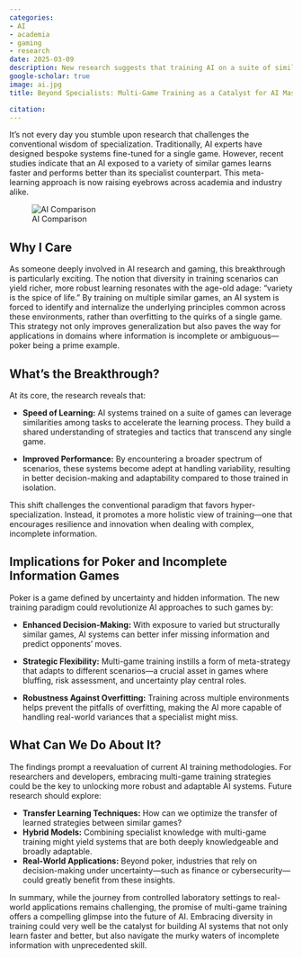 ```yaml
---
categories:
- AI
- academia
- gaming
- research
date: 2025-03-09
description: New research suggests that training AI on a suite of similar games accelerates learning and improves performance, with promising implications for mastering poker and other games of incomplete information.
google-scholar: true
image: ai.jpg
title: Beyond Specialists: Multi-Game Training as a Catalyst for AI Mastery in Incomplete Information Games

citation:
---
```

  
It's not every day you stumble upon research that challenges the conventional wisdom of specialization. Traditionally, AI experts have designed bespoke systems fine-tuned for a single game. However, recent studies indicate that an AI exposed to a variety of similar games learns faster and performs better than its specialist counterpart. This meta-learning approach is now raising eyebrows across academia and industry alike.

![AI Comparison](comparison.jpg)

## Why I Care

As someone deeply involved in AI research and gaming, this breakthrough is particularly exciting. The notion that diversity in training scenarios can yield richer, more robust learning resonates with the age-old adage: "variety is the spice of life." By training on multiple similar games, an AI system is forced to identify and internalize the underlying principles common across these environments, rather than overfitting to the quirks of a single game. This strategy not only improves generalization but also paves the way for applications in domains where information is incomplete or ambiguous—poker being a prime example.

## What's the Breakthrough?

At its core, the research reveals that:
  
- **Speed of Learning:** AI systems trained on a suite of games can leverage similarities among tasks to accelerate the learning process. They build a shared understanding of strategies and tactics that transcend any single game.
  
- **Improved Performance:** By encountering a broader spectrum of scenarios, these systems become adept at handling variability, resulting in better decision-making and adaptability compared to those trained in isolation.

This shift challenges the conventional paradigm that favors hyper-specialization. Instead, it promotes a more holistic view of training—one that encourages resilience and innovation when dealing with complex, incomplete information.

## Implications for Poker and Incomplete Information Games

Poker is a game defined by uncertainty and hidden information. The new training paradigm could revolutionize AI approaches to such games by:

- **Enhanced Decision-Making:** With exposure to varied but structurally similar games, AI systems can better infer missing information and predict opponents’ moves.
  
- **Strategic Flexibility:** Multi-game training instills a form of meta-strategy that adapts to different scenarios—a crucial asset in games where bluffing, risk assessment, and uncertainty play central roles.
  
- **Robustness Against Overfitting:** Training across multiple environments helps prevent the pitfalls of overfitting, making the AI more capable of handling real-world variances that a specialist might miss.

## What Can We Do About It?

The findings prompt a reevaluation of current AI training methodologies. For researchers and developers, embracing multi-game training strategies could be the key to unlocking more robust and adaptable AI systems. Future research should explore:

- **Transfer Learning Techniques:** How can we optimize the transfer of learned strategies between similar games?
- **Hybrid Models:** Combining specialist knowledge with multi-game training might yield systems that are both deeply knowledgeable and broadly adaptable.
- **Real-World Applications:** Beyond poker, industries that rely on decision-making under uncertainty—such as finance or cybersecurity—could greatly benefit from these insights.

In summary, while the journey from controlled laboratory settings to real-world applications remains challenging, the promise of multi-game training offers a compelling glimpse into the future of AI. Embracing diversity in training could very well be the catalyst for building AI systems that not only learn faster and better, but also navigate the murky waters of incomplete information with unprecedented skill.
